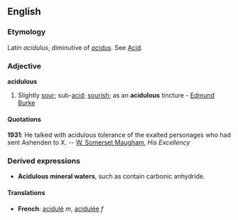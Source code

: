 ==English==
===Etymology===
Latin ''acidulus'', diminutive of ''[[acidus]]''. See [[Acid]].

===Adjective===
'''acidulous'''

# Slightly [[sour]]; sub-[[acid]]; [[sourish]]; as an '''acidulous''' tincture - [[Edmund Burke]]

====Quotations====
'''1931''': He talked with acidulous tolerance of the exalted personages who had sent Ashenden to X. -- [[w:William Somerset Maugham|W. Somerset Maugham]], ''His Excellency''

===Derived expressions===
*'''Acidulous mineral waters''', such as contain carbonic anhydride.


====Translations====
*'''French''': [[acidulé]] ''m'', [[acidulée]] ''f''